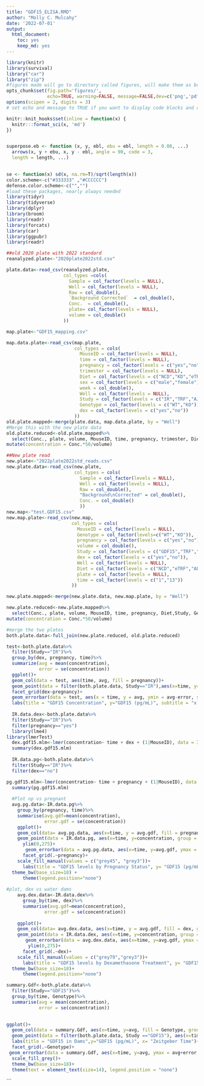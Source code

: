 ```yaml
---
title: "GDF15_ELISA.RMD"
author: "Molly C. Mulcahy"
date: '2022-07-01'
output:
  html_document:
    toc: yes
    keep_md: yes
---
```



```r
library(knitr)
library(survival)
library("car")
library("zip")
#figures made will go to directory called figures, will make them as both png and pdf files 
opts_chunk$set(fig.path='figures/',
               echo=TRUE, warning=FALSE, message=FALSE,dev=c('png','pdf'))
options(scipen = 2, digits = 3)
# set echo and message to TRUE if you want to display code blocks and code output respectively

knitr::knit_hooks$set(inline = function(x) {
  knitr:::format_sci(x, 'md')
})


superpose.eb <- function (x, y, ebl, ebu = ebl, length = 0.08, ...)
  arrows(x, y + ebu, x, y - ebl, angle = 90, code = 3,
  length = length, ...)

  
se <- function(x) sd(x, na.rm=T)/sqrt(length(x))
color.scheme<-c("#333333" ,"#CCCCCC")
defense.color.scheme<-c("","")
#load these packages, nearly always needed
library(tidyr)
library(tidyverse)
library(dplyr)
library(broom)
library(readr)
library(forcats)
library(car)
library(ggpubr)
library(readr)
```
     
```r
##old 2020 plate with 2022 standard
reanalyzed.plate<-"2020plate2022std.csv"

plate.data<-read_csv(reanalyzed.plate,
                     col_types =cols(
                       Sample = col_factor(levels = NULL),
                       Well = col_factor(levels = NULL),
                       Raw = col_double(),
                       `Background Corrected`  = col_double(),
                       Conc.  = col_double(),
                       plate= col_factor(levels = NULL),
                       volume = col_double()
                     ))

map.plate<-"GDF15_mapping.csv"

map.data.plate<-read_csv(map.plate,
                         col_types = cols(
                           MouseID = col_factor(levels = NULL),
                           time = col_factor(levels = NULL),
                           pregnancy = col_factor(levels = c("yes","no")),
                           trimester = col_factor(levels = NULL),
                           Diet = col_factor(levels = c("NCD","KD","eTRF","AL")),
                           sex = col_factor(levels = c("male","female")),
                           week = col_double(),
                           Well = col_factor(levels = NULL),
                           Study = col_factor(levels = c("IR","TRF","AJ","TSC")),
                           Genotype = col_factor(levels = c("WT","KO")),
                           dex = col_factor(levels = c("yes","no"))
                         ))
old.plate.mapped<-merge(plate.data, map.data.plate, by = "Well")
#Merge this with the new plate data
old.plate.reduced<-old.plate.mapped%>%
  select(Conc., plate, volume, MouseID, time, pregnancy, trimester, Diet, sex, week, Study, Genotype, dex)%>%
mutate(concentration = Conc.*50/volume)

##New plate read
new.plate<-"2022plate2022std_reads.csv"
new.plate.data<-read_csv(new.plate,
                         col_types = cols(
                           Sample = col_factor(levels = NULL),
                           Well = col_factor(levels = NULL),
                           Raw = col_double(),
                           "Background\nCorrected" = col_double(),
                           Conc. = col_double() 
                           ))
new.map<-"test.GDF15.csv"
new.map.plate<-read_csv(new.map,
                        col_types = cols(
                          MouseID = col_factor(levels = NULL),
                          Genotype = col_factor(levels=c("WT","KO")),
                          pregnancy = col_factor(levels = c("yes","no")),
                          volume = col_double(),
                          Study = col_factor(levels = c("GDF15","TRF","IR")),
                          dex = col_factor(levels = c("yes","no")),
                          Well = col_factor(levels = NULL),
                          Diet = col_factor(levels = c("NCD","eTRF","AL")),
                          plate = col_factor(levels = NULL),
                          time = col_factor(levels = c("1","13"))
                        ))

new.plate.mapped<-merge(new.plate.data, new.map.plate, by = "Well")

new.plate.reduced<-new.plate.mapped%>%
  select(Conc., plate, volume, MouseID, time, pregnancy, Diet,Study, Genotype, dex)%>%
mutate(concentration = Conc.*50/volume)

#merge the two plates
both.plate.data<-full_join(new.plate.reduced, old.plate.reduced)
```


```r
test<-both.plate.data%>%
  filter(Study=="IR")%>%
  group_by(dex, pregnancy, time)%>%
  summarize(avg = mean(concentration),
            error = se(concentration))
  ggplot()+
  geom_col(data = test, aes(time, avg, fill = pregnancy))+
  geom_point(data = filter(both.plate.data, Study=="IR"),aes(x=time, y=concentration))+
  facet_grid(dex~pregnancy)+
  geom_errorbar(data = test, aes(x = time, y = avg, ymin = avg-error, ymax = avg+error), width = 0.3)+
  labs(title = "GDF15 Concentration", y="GDF15 (pg/mL)", subtitle = "x axis = pregnancy, yaxis = dexamethasone")
  
  IR.data.dex<-both.plate.data%>%
  filter(Study=="IR")%>%
  filter(pregnancy=="yes")
  library(lme4)
library(lmerTest)
  dex.gdf15.mlm<-lmer(concentration~ time + dex + (1|MouseID), data = IR.data.dex)
  summary(dex.gdf15.mlm)
  
  IR.data.pg<-both.plate.data%>%
  filter(Study=="IR")%>%
  filter(dex=="no")

pg.gdf15.mlm<-lmer(concentration~ time + pregnancy + (1|MouseID), data = IR.data.pg)
  summary(pg.gdf15.mlm)
  
  #Plot np vs pregnant
  avg.pg.data<-IR.data.pg%>%
    group_by(pregnancy, time)%>%
    summarise(avg.gdf=mean(concentration),
              error.gdf = se(concentration))
    ggplot()+
    geom_col(data= avg.pg.data, aes(x=time, y = avg.gdf, fill = pregnancy, group = pregnancy ),position = position_dodge(1.0))+
    geom_point(data = IR.data.pg, aes(x=time, y=concentration, group = pregnancy), position = position_dodge2(width = 0.6))+
      ylim(0,275)+
       geom_errorbar(data = avg.pg.data, aes(x=time, y=avg.gdf, ymax = avg.gdf+error.gdf, ymin = avg.gdf-error.gdf), width = 0.3)+
      facet_grid(.~pregnancy)+
    scale_fill_manual(values = c("grey45", "grey3"))+
      labs(title = "GDF15 levels by Pregnancy Status", y= "GDF15 (pg/mL)", x= "Zeitgeber Time")+
  theme_bw(base_size=18) +
      theme(legend.position="none")
  
#plot, dex vs water dams
    avg.dex.data<-IR.data.dex%>%
      group_by(time, dex)%>%
      summarise(avg.gdf=mean(concentration),
              error.gdf = se(concentration))
    
    ggplot()+
    geom_col(data= avg.dex.data, aes(x=time, y = avg.gdf, fill = dex, group = dex ),position = position_dodge(1.0))+
    geom_point(data = IR.data.dex, aes(x=time, y=concentration, group = dex), position = position_dodge2(width = 0.6))+
       geom_errorbar(data = avg.dex.data, aes(x=time, y=avg.gdf, ymax = avg.gdf+error.gdf, ymin = avg.gdf-error.gdf), width = 0.3)+
        ylim(0,275)+
      facet_grid(.~dex)+
    scale_fill_manual(values = c("grey79","grey3"))+
      labs(title = "GDF15 levels by Dexamethasone Treatment", y= "GDF15 (pg/mL)", x= "Zeitgeber Time")+
  theme_bw(base_size=18)+
      theme(legend.position="none")
```


```r
summary.Gdf<-both.plate.data%>%
  filter(Study=="GDF15")%>%
  group_by(time, Genotype)%>%
  summarise(avg = mean(concentration),
            error = se(concentration))
  

ggplot()+
  geom_col(data = summary.Gdf, aes(x=time, y=avg, fill = Genotype, group = Genotype), position = position_dodge(1.0))+
  geom_point(data = filter(both.plate.data, Study =="GDF15"), aes(x=time, y=concentration, group = Genotype), position = position_dodge2(width = 0.6))+
  labs(title = "GDF15 in Dams",y="GDF15 (pg/mL)", x= "Zeitgeber Time")+
  facet_grid(.~Genotype)+
 geom_errorbar(data = summary.Gdf, aes(x=time, y=avg, ymax = avg+error, ymin = avg-error), width = 0.3)+
  scale_fill_grey()+
  theme_bw(base_size=18)+
  theme(text = element_text(size=14), legend.position = "none")

```


```
